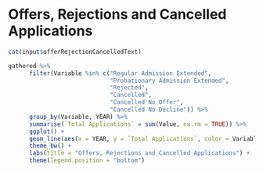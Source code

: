 # Offers, Rejections and Cancelled Applications

```r
cat(input$offerRejectionCancelledText)
```

```r
gathered %>%
      filter(Variable %in% c("Regular Admission Extended",
                             "Probationary Admission Extended",
                             "Rejected",
                             "Cancelled",
                             "Cancelled No Offer",
                             "Cancelled No Decline")) %>%
      group_by(Variable, YEAR) %>%
      summarise(`Total Applications` = sum(Value, na.rm = TRUE)) %>%
      ggplot() +
      geom_line(aes(x = YEAR, y = `Total Applications`, color = Variable, group = Variable)) +
      theme_bw() +
      labs(title = "Offers, Rejections and Cancelled Applications") +
      theme(legend.position = "bottom")
```
\newpage
